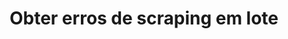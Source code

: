 ---
title: 'Obter erros de scraping em lote'
openapi: 'v2-openapi GET /batch/scrape/{id}/errors'
---